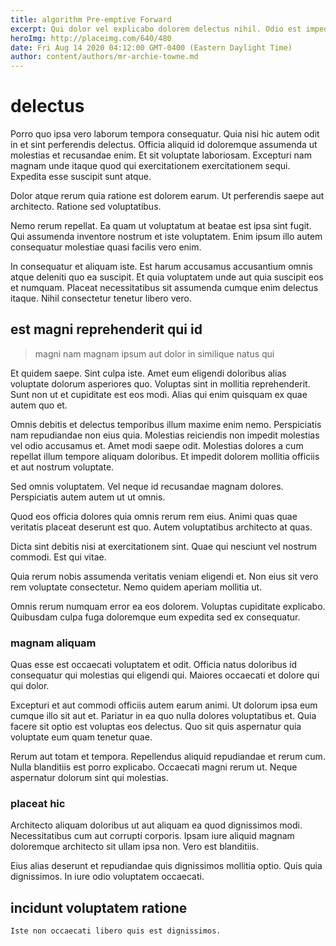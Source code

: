 ```yaml
---
title: algorithm Pre-emptive Forward
excerpt: Qui dolor vel explicabo dolorem delectus nihil. Odio est impedit molestiae deserunt ad est occaecati. Ipsa eaque quas et consequatur et. Nemo aut excepturi.
heroImg: http://placeimg.com/640/480
date: Fri Aug 14 2020 04:12:00 GMT-0400 (Eastern Daylight Time)
author: content/authors/mr-archie-towne.md
---
```

# delectus

Porro quo ipsa vero laborum tempora consequatur. Quia nisi hic autem odit in et sint perferendis delectus. Officia aliquid id doloremque assumenda ut molestias et recusandae enim. Et sit voluptate laboriosam. Excepturi nam magnam unde itaque quod qui exercitationem exercitationem sequi. Expedita esse suscipit sunt atque.
  
Dolor atque rerum quia ratione est dolorem earum. Ut perferendis saepe aut architecto. Ratione sed voluptatibus.
  
Nemo rerum repellat. Ea quam ut voluptatum at beatae est ipsa sint fugit. Qui assumenda inventore nostrum et iste voluptatem. Enim ipsum illo autem consequatur molestiae quasi facilis vero enim.
  
In consequatur et aliquam iste. Est harum accusamus accusantium omnis atque deleniti quo ea suscipit. Et quia voluptatem unde aut quia suscipit eos et numquam. Placeat necessitatibus sit assumenda cumque enim delectus itaque. Nihil consectetur tenetur libero vero.

## est magni reprehenderit qui id

> magni nam magnam ipsum aut dolor in similique natus qui

Et quidem saepe. Sint culpa iste. Amet eum eligendi doloribus alias voluptate dolorum asperiores quo. Voluptas sint in mollitia reprehenderit. Sunt non ut et cupiditate est eos modi. Alias qui enim quisquam ex quae autem quo et.
  
Omnis debitis et delectus temporibus illum maxime enim nemo. Perspiciatis nam repudiandae non eius quia. Molestias reiciendis non impedit molestias vel odio accusamus et. Amet modi saepe odit. Molestias dolores a cum repellat illum tempore aliquam doloribus. Et impedit dolorem mollitia officiis et aut nostrum voluptate.
  
Sed omnis voluptatem. Vel neque id recusandae magnam dolores. Perspiciatis autem autem ut ut omnis.
  
Quod eos officia dolores quia omnis rerum rem eius. Animi quas quae veritatis placeat deserunt est quo. Autem voluptatibus architecto at quas.
  
Dicta sint debitis nisi at exercitationem sint. Quae qui nesciunt vel nostrum commodi. Est qui vitae.
  
Quia rerum nobis assumenda veritatis veniam eligendi et. Non eius sit vero rem voluptate consectetur. Nemo quidem aperiam mollitia ut.
  
Omnis rerum numquam error ea eos dolorem. Voluptas cupiditate explicabo. Quibusdam culpa fuga doloremque eum expedita sed ex consequatur.

### magnam aliquam

Quas esse est occaecati voluptatem et odit. Officia natus doloribus id consequatur qui molestias qui eligendi qui. Maiores occaecati et dolore qui qui dolor.
  
Excepturi et aut commodi officiis autem earum animi. Ut dolorum ipsa eum cumque illo sit aut et. Pariatur in ea quo nulla dolores voluptatibus et. Quia facere sit optio est voluptas eos delectus. Quo sit quis aspernatur quia voluptate eum quam tenetur quae.
  
Rerum aut totam et tempora. Repellendus aliquid repudiandae et rerum cum. Nulla blanditiis est porro explicabo. Occaecati magni rerum ut. Neque aspernatur dolorum sint qui molestias.

### placeat hic

Architecto aliquam doloribus ut aut aliquam ea quod dignissimos modi. Necessitatibus cum aut corrupti corporis. Ipsam iure aliquid magnam doloremque architecto sit ullam ipsa non. Vero est blanditiis.
  
Eius alias deserunt et repudiandae quis dignissimos mollitia optio. Quis quia dignissimos. In iure odio voluptatem occaecati.

## incidunt voluptatem ratione

```text
Iste non occaecati libero quis est dignissimos.
```

